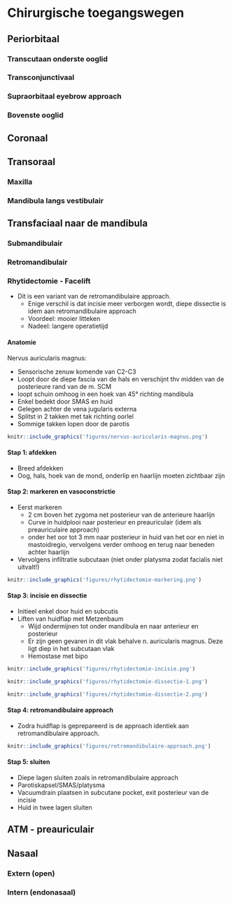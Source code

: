 # Chirurgische toegangswegen
## Periorbitaal
### Transcutaan onderste ooglid
### Transconjunctivaal
### Supraorbitaal eyebrow approach
### Bovenste ooglid
## Coronaal
## Transoraal
### Maxilla
### Mandibula langs vestibulair
## Transfaciaal naar de mandibula
### Submandibulair
### Retromandibulair
### Rhytidectomie - Facelift
- Dit is een variant van de retromandibulaire approach. 
  - Enige verschil is dat incisie meer verborgen wordt, diepe dissectie is idem aan retromandibulaire approach
  - Voordeel: mooier litteken
  - Nadeel: langere operatietijd
  
#### Anatomie
Nervus auricularis magnus:

- Sensorische zenuw komende van C2-C3
- Loopt door de diepe fascia van de hals en verschijnt thv midden van de posterieure rand van de m. SCM 
- loopt schuin omhoog in een hoek van 45° richting mandibula
- Enkel bedekt door SMAS en huid 
- Gelegen achter de vena jugularis externa
- Splitst in 2 takken met tak richting oorlel
- Sommige takken lopen door de parotis

```r
knitr::include_graphics('figures/nervus-auricularis-magnus.png')
```
#### Stap 1: afdekken
- Breed afdekken
- Oog, hals, hoek van de mond, onderlip en haarlijn moeten zichtbaar zijn

#### Stap 2: markeren en vasoconstrictie
- Eerst markeren
  - 2 cm boven het zygoma net posterieur van de anterieure haarlijn
  - Curve in huidplooi naar posterieur en preauriculair (idem als preauriculaire approach)
  - onder het oor tot 3 mm naar posterieur in huid van het oor en niet in mastoidregio, vervolgens verder omhoog en terug naar beneden achter haarlijn
- Vervolgens infiltratie subcutaan (niet onder platysma zodat facialis niet uitvalt!)

```r
knitr::include_graphics('figures/rhytidectomie-markering.png')
```

#### Stap 3: incisie en dissectie
- Initieel enkel door huid en subcutis
- Liften van huidflap met Metzenbaum
  - Wijd ondermijnen tot onder mandibula en naar anterieur en posterieur
  - Er zijn geen gevaren in dit vlak behalve n. auricularis magnus. Deze ligt diep in het subcutaan vlak
  - Hemostase met bipo

```r
knitr::include_graphics('figures/rhytidectomie-incisie.png')
```

```r
knitr::include_graphics('figures/rhytidectomie-dissectie-1.png')
```

```r
knitr::include_graphics('figures/rhytidectomie-dissectie-2.png')
```

#### Stap 4: retromandibulaire approach
- Zodra huidflap is geprepareerd is de approach identiek aan retromandibulaire approach.

```r
knitr::include_graphics('figures/retromandibulaire-approach.png')
```

#### Stap 5: sluiten
- Diepe lagen sluiten zoals in retromandibulaire approach
- Parotiskapsel/SMAS/platysma 
- Vacuumdrain plaatsen in subcutane pocket, exit posterieur van de incisie
- Huid in twee lagen sluiten

## ATM - preauriculair
## Nasaal
### Extern (open)
### Intern (endonasaal)

